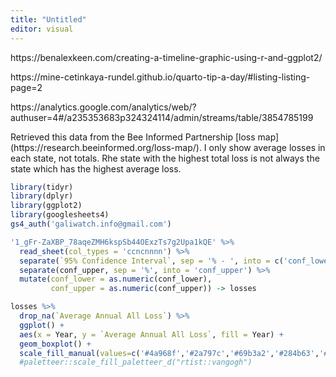 ```yaml
---
title: "Untitled"
editor: visual
---
```


https://benalexkeen.com/creating-a-timeline-graphic-using-r-and-ggplot2/

https://mine-cetinkaya-rundel.github.io/quarto-tip-a-day/#listing-listing-page=2

https://analytics.google.com/analytics/web/?authuser=4#/a235353683p324324114/admin/streams/table/3854785199

Retrieved this data from the Bee Informed Partnership \[loss map\](https://research.beeinformed.org/loss-map/). I only show average losses in each state, not totals. Rhe state with the highest total loss is not always the state which has the highest average loss.

```r
library(tidyr)
library(dplyr)
library(ggplot2)
library(googlesheets4)
gs4_auth('galiwatch.info@gmail.com')

'1_gFr-ZaXBP_78aqeZMH6kspSb44OExzTs7g2Upa1kQE' %>%
  read_sheet(col_types = 'ccncnnnn') %>%
  separate(`95% Confidence Interval`, sep = '% - ', into = c('conf_lower', 'conf_upper')) %>%
  separate(conf_upper, sep = '%', into = 'conf_upper') %>%
  mutate(conf_lower = as.numeric(conf_lower),
         conf_upper = as.numeric(conf_upper)) -> losses


```

```r

losses %>%
  drop_na(`Average Annual All Loss`) %>%
  ggplot() + 
  aes(x = Year, y = `Average Annual All Loss`, fill = Year) + 
  geom_boxplot() +
  scale_fill_manual(values=c('#4a968f','#2a797c','#69b3a2','#284b63','#2f5b69','#366a6e','#448878', '#284b63','#2f5b69','#366a6e','#448878', '#284b63','#2f5b69','#366a6e','#448878'))
  #paletteer::scale_fill_paletteer_d("rtist::vangogh")
```
